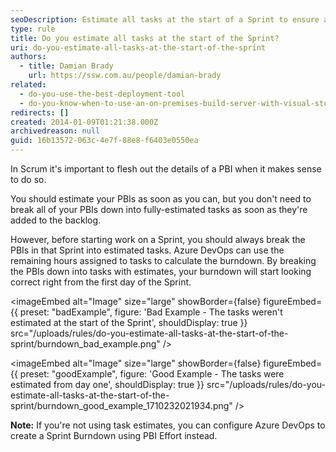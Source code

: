 ```yaml
---
seoDescription: Estimate all tasks at the start of a Sprint to ensure accurate burndown tracking and make data-driven decisions.
type: rule
title: Do you estimate all tasks at the start of the Sprint?
uri: do-you-estimate-all-tasks-at-the-start-of-the-sprint
authors:
  - title: Damian Brady
    url: https://ssw.com.au/people/damian-brady
related:
  - do-you-use-the-best-deployment-tool
  - do-you-know-when-to-use-an-on-premises-build-server-with-visual-studio-online
redirects: []
created: 2014-01-09T01:21:38.000Z
archivedreason: null
guid: 16b13572-063c-4e7f-88e8-f6403e0550ea
---
```


In Scrum it's important to flesh out the details of a PBI when it makes sense to do so.

You should estimate your PBIs as soon as you can, but you don't need to break all of your PBIs down into fully-estimated tasks as soon as they're added to the backlog.

However, before starting work on a Sprint, you should always break the PBIs in that Sprint into estimated tasks.
Azure DevOps can use the remaining hours assigned to tasks to calculate the burndown. By breaking the PBIs down into tasks with estimates, your burndown will start looking correct right from the first day of the Sprint.

<imageEmbed
  alt="Image"
  size="large"
  showBorder={false}
  figureEmbed={{
    preset: "badExample",
    figure: 'Bad Example - The tasks weren\'t estimated at the start of the Sprint',
    shouldDisplay: true
  }}
  src="/uploads/rules/do-you-estimate-all-tasks-at-the-start-of-the-sprint/burndown_bad_example.png"
/>

<imageEmbed
  alt="Image"
  size="large"
  showBorder={false}
  figureEmbed={{
    preset: "goodExample",
    figure: 'Good Example - The tasks were estimated from day one',
    shouldDisplay: true
  }}
  src="/uploads/rules/do-you-estimate-all-tasks-at-the-start-of-the-sprint/burndown_good_example_1710232021934.png"
/>

**Note:** If you're not using task estimates, you can configure Azure DevOps to create a Sprint Burndown using PBI Effort instead.